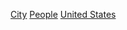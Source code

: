 {{Commonscat|People of the United States by city}}

[[Category:美国各聚居地人物|City]]
[[Category:依美國城市來作的分類|People]]
[[Category:各國各城市人物|United States]]